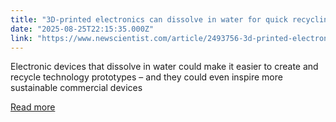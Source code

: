 ```yaml
---
title: "3D-printed electronics can dissolve in water for quick recycling"
date: "2025-08-25T22:15:35.000Z"
link: "https://www.newscientist.com/article/2493756-3d-printed-electronics-can-dissolve-in-water-for-quick-recycling/?utm_campaign=RSS%7CNSNS&utm_source=NSNS&utm_medium=RSS&utm_content=technology"
---
```


Electronic devices that dissolve in water could make it easier to create and recycle technology prototypes – and they could even inspire more sustainable commercial devices

[Read more](https://www.newscientist.com/article/2493756-3d-printed-electronics-can-dissolve-in-water-for-quick-recycling/?utm_campaign=RSS%7CNSNS&utm_source=NSNS&utm_medium=RSS&utm_content=technology)
